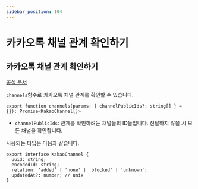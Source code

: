 ```yaml
---
sidebar_position: 104
---
```


# 카카오톡 채널 관계 확인하기

## 카카오톡 채널 관계 확인하기

[공식 문서](https://developers.kakao.com/docs/latest/ko/kakaotalk-channel/ios#check-relationship)

`channels`함수로 카카오톡 채널 관계를 확인할 수 있습니다.

```tsx
export function channels(params: { channelPublicIds?: string[] } = {}): Promise<KakaoChannel[]>
```

- `channelPublicIds`: 관계를 확인하려는 채널들의 ID들입니다. 전달하지 않을 시 모든 채널을 확인합니다.

사용되는 타입은 다음과 같습니다.

```tsx
export interface KakaoChannel {
  uuid: string;
  encodedId: string;
  relation: 'added' | 'none' | 'blocked' | 'unknown';
  updatedAt?: number; // unix
}
```
